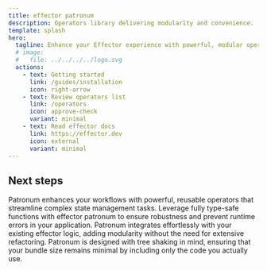 ```yaml
---
title: effector patronum
description: Operators library delivering modularity and convenience.
template: splash
hero:
  tagline: Enhance your Effector experience with powerful, modular operators.
  # image:
  #   file: ../../../../logo.svg
  actions:
    - text: Getting started
      link: /guides/installation
      icon: right-arrow
    - text: Review operators list
      link: /operators
      icon: approve-check
      variant: minimal
    - text: Read effector docs
      link: https://effector.dev
      icon: external
      variant: minimal
---
```



## Next steps

<CardGrid>
  <Card title='Powerful' icon='rocket'>
    Patronum enhances your workflows with powerful, reusable operators that streamline complex state management tasks.
  </Card>
  <Card title='Type-Safe' icon='seti:typescript'>
    Leverage fully type-safe functions with effector patronum to ensure robustness and prevent runtime errors in your
    application.
  </Card>
  <Card title='Seamless Integration' icon='setting'>
    Patronum integrates effortlessly with your existing effector logic, adding modularity without the need for extensive
    refactoring.
  </Card>
  <Card title='Tree Shaking Friendly' icon='heart'>
    Patronum is designed with tree shaking in mind, ensuring that your bundle size remains minimal by including only the
    code you actually use.
  </Card>
</CardGrid>
